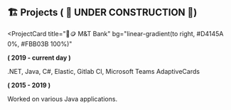 ## 🏗️ Projects ( 🚧 UNDER CONSTRUCTION 🚧)

<ProjectCard
  title="🏦🪙 M&T Bank"
  bg="linear-gradient(to right, #D4145A 0%, #FBB03B 100%)"
>
  <b>( 2019 - current day )</b>

.NET, Java, C#, Elastic, Gitlab CI, Microsoft Teams AdaptiveCards

</ProjectCard>
<ProjectCard
  title="🚚📦 FedEx Trade Networks"
  link=""
  bg="linear-gradient(to right, #009245 0%, #FCEE21 100%)"
> <b>( 2015 - 2019 )</b>

Worked on various Java applications.

</ProjectCard>
